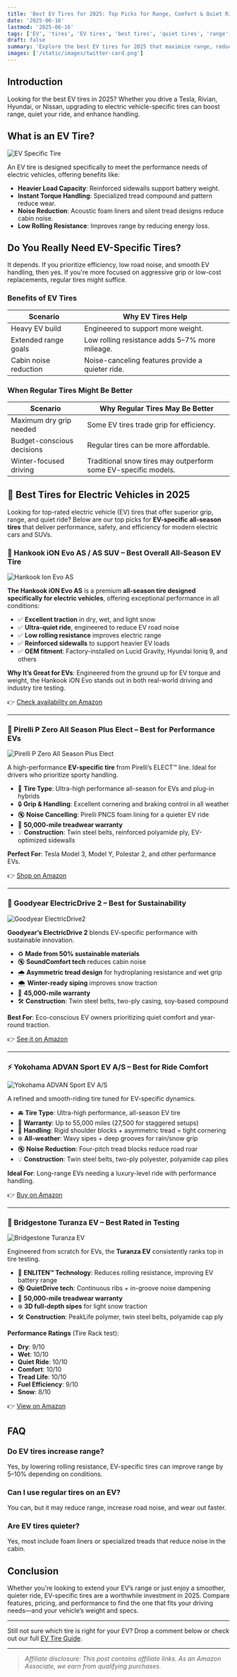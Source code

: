 ```yaml
---
title: 'Best EV Tires for 2025: Top Picks for Range, Comfort & Quiet Rides'
date: '2025-06-16'
lastmod: '2025-06-16'
tags: ['EV', 'tires', 'EV tires', 'best tires', 'quiet tires', 'range', '2025']
draft: false
summary: 'Explore the best EV tires for 2025 that maximize range, reduce cabin noise, and provide superior traction. Compare top-rated all-season electric vehicle tires for every need and budget.'
images: ['/static/images/twitter-card.png']
---
```



<Head>
  <title>Best EV Tires for 2025 | Improve EV Range & Comfort</title>
  <meta
    name="description"
    content="Discover the best EV tires in 2025 to improve electric vehicle range, comfort, and noise reduction. Top picks from Hankook, Pirelli, Goodyear & more."
  />
  <meta
    name="keywords"
    content="best EV tires, electric car tires, 2025 EV tires, quiet EV tires, low rolling resistance, tire range impact"
  />
</Head>

## Introduction

Looking for the best EV tires in 2025? Whether you drive a Tesla, Rivian, Hyundai, or Nissan, upgrading to electric vehicle-specific tires can boost range, quiet your ride, and enhance handling.

<TOCInline toc={props.toc} exclude="Introduction" />

## What is an EV Tire?

![EV Specific Tire](/static/images/ev-tire.png)

An EV tire is designed specifically to meet the performance needs of electric vehicles, offering benefits like:

- **Heavier Load Capacity**: Reinforced sidewalls support battery weight.
- **Instant Torque Handling**: Specialized tread compound and pattern reduce wear.
- **Noise Reduction**: Acoustic foam liners and silent tread designs reduce cabin noise.
- **Low Rolling Resistance**: Improves range by reducing energy loss.

## Do You Really Need EV-Specific Tires?

It depends. If you prioritize efficiency, low road noise, and smooth EV handling, then yes. If you're more focused on aggressive grip or low-cost replacements, regular tires might suffice.

### Benefits of EV Tires

| Scenario              | Why EV Tires Help                                |
| --------------------- | ------------------------------------------------ |
| Heavy EV build        | Engineered to support more weight.               |
| Extended range goals  | Low rolling resistance adds 5–7% more mileage.   |
| Cabin noise reduction | Noise-canceling features provide a quieter ride. |

### When Regular Tires Might Be Better

| Scenario                   | Why Regular Tires May Be Better                                |
| -------------------------- | -------------------------------------------------------------- |
| Maximum dry grip needed    | Some EV tires trade grip for efficiency.                       |
| Budget-conscious decisions | Regular tires can be more affordable.                          |
| Winter-focused driving     | Traditional snow tires may outperform some EV-specific models. |

## 🔋 Best Tires for Electric Vehicles in 2025

Looking for top-rated electric vehicle (EV) tires that offer superior grip, range, and quiet ride? Below are our top picks for **EV-specific all-season tires** that deliver performance, safety, and efficiency for modern electric cars and SUVs.

### 🥇 Hankook iON Evo AS / AS SUV – Best Overall All-Season EV Tire

![Hankook Ion Evo AS](/static/images/ev-tire.png)

**The Hankook iON Evo AS** is a premium **all-season tire designed specifically for electric vehicles**, offering exceptional performance in all conditions:

- ✅ **Excellent traction** in dry, wet, and light snow
- ✅ **Ultra-quiet ride**, engineered to reduce EV road noise
- ✅ **Low rolling resistance** improves electric range
- ✅ **Reinforced sidewalls** to support heavier EV loads
- ✅ **OEM fitment**: Factory-installed on Lucid Gravity, Hyundai Ioniq 9, and others

**Why It’s Great for EVs**: Engineered from the ground up for EV torque and weight, the Hankook iON Evo stands out in both real-world driving and industry tire testing.

👉 [Check availability on Amazon](https://amzn.to/44qYDAT)

---

### 🔧 Pirelli P Zero All Season Plus Elect – Best for Performance EVs

![Pirelli P Zero All Season Plus Elect](/static/images/pirelli.png)

A high-performance **EV-specific tire** from Pirelli’s ELECT™ line. Ideal for drivers who prioritize sporty handling.

- 🛞 **Tire Type**: Ultra-high performance all-season for EVs and plug-in hybrids
- 🔒 **Grip & Handling**: Excellent cornering and braking control in all weather
- 🔇 **Noise Cancelling**: Pirelli PNCS foam lining for a quieter EV ride
- 🔁 **50,000-mile treadwear warranty**
- 💡 **Construction**: Twin steel belts, reinforced polyamide ply, EV-optimized sidewalls

**Perfect For**: Tesla Model 3, Model Y, Polestar 2, and other performance EVs.

👉 [Shop on Amazon](https://amzn.to/4jUvgN0)

---

### 🌱 Goodyear ElectricDrive 2 – Best for Sustainability

![Goodyear ElectricDrive2](/static/images/electricdrive.png)

**Goodyear’s ElectricDrive 2** blends EV-specific performance with sustainable innovation.

- ♻️ **Made from 50% sustainable materials**
- 🔇 **SoundComfort tech** reduces cabin noise
- 🌧️ **Asymmetric tread design** for hydroplaning resistance and wet grip
- 🌨️ **Winter-ready siping** improves snow traction
- 🔁 **45,000-mile warranty**
- 🛠️ **Construction**: Twin steel belts, two-ply casing, soy-based compound

**Best For**: Eco-conscious EV owners prioritizing quiet comfort and year-round traction.

👉 [See it on Amazon](https://amzn.to/45WcSQe)

---

### ⚡ Yokohama ADVAN Sport EV A/S – Best for Ride Comfort

![Yokohama ADVAN Sport EV A/S](/static/images/advan-sport-ev.png)

A refined and smooth-riding tire tuned for EV-specific dynamics.

- 🚘 **Tire Type**: Ultra-high performance, all-season EV tire
- 🔁 **Warranty**: Up to 55,000 miles (27,500 for staggered setups)
- 🎯 **Handling**: Rigid shoulder blocks + asymmetric tread = tight cornering
- ❄️ **All-weather**: Wavy sipes + deep grooves for rain/snow grip
- 🔇 **Noise Reduction**: Four-pitch tread blocks reduce road roar
- 💡 **Construction**: Twin steel belts, two-ply polyester, polyamide cap plies

**Ideal For**: Long-range EVs needing a luxury-level ride with performance handling.

👉 [Buy on Amazon](https://amzn.to/4kTdQBx)

---

### 🧠 Bridgestone Turanza EV – Best Rated in Testing

![Bridgestone Turanza EV](/static/images/turanza-ev.png)

Engineered from scratch for EVs, the **Turanza EV** consistently ranks top in tire testing.

- 🔋 **ENLITEN™ Technology**: Reduces rolling resistance, improving EV battery range
- 🔇 **QuietDrive tech**: Continuous ribs + in-groove noise dampening
- 🔁 **50,000-mile treadwear warranty**
- ❄️ **3D full-depth sipes** for light snow traction
- 🛠️ **Construction**: PeakLife polymer, twin steel belts, polyamide cap ply

**Performance Ratings** (Tire Rack test):

- **Dry**: 9/10
- **Wet**: 10/10
- **Quiet Ride**: 10/10
- **Comfort**: 10/10
- **Tread Life**: 10/10
- **Fuel Efficiency**: 9/10
- **Snow**: 8/10

👉 [View on Amazon](https://amzn.to/4n3CGQD)

## FAQ

### Do EV tires increase range?

Yes, by lowering rolling resistance, EV-specific tires can improve range by 5–10% depending on conditions.

### Can I use regular tires on an EV?

You can, but it may reduce range, increase road noise, and wear out faster.

### Are EV tires quieter?

Yes, most include foam liners or specialized treads that reduce noise in the cabin.

## Conclusion

Whether you're looking to extend your EV’s range or just enjoy a smoother, quieter ride, EV-specific tires are a worthwhile investment in 2025. Compare features, pricing, and performance to find the one that fits your driving needs—and your vehicle’s weight and specs.

---

Still not sure which tire is right for your EV? Drop a comment below or check out our full [EV Tire Guide](https://govoltlife.com/blog).

---

> _Affiliate disclosure: This post contains affiliate links. As an Amazon Associate, we earn from qualifying purchases._
